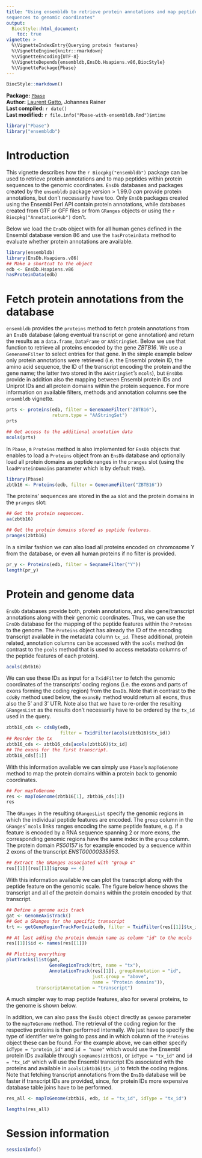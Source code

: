 ```yaml
---
title: "Using ensembldb to retrieve protein annotations and map peptide
sequences to genomic coordinates"
output:
  BiocStyle::html_document:
    toc: true
vignette: >
  %\VignetteIndexEntry{Querying protein features}
  %\VignetteEngine{knitr::rmarkdown}
  %\VignetteEncoding{UTF-8}
  %\VignetteDepends{ensembldb,EnsDb.Hsapiens.v86,BiocStyle}
  %\VignettePackage{Pbase}
---
```


```r
BiocStyle::markdown()
```

**Package:** [`Pbase`](http://bioconductor.org/packages/devel/bioc/html/Pbase.html)<br />
**Author:** [Laurent Gatto](http://cpu.sysbiol.cam.ac.uk/), Johannes Rainer <br />
**Last compiled:** `r date()` <br />
**Last modified:** `r file.info("Pbase-with-ensembldb.Rmd")$mtime`

```r
library("Pbase")
library("ensembldb")
```

# Introduction

This vignette describes how the `r Biocpkg("ensembldb")` package can be used to
retrieve protein annotations and to map peptides within protein sequences to the
genomic coordinates. `EnsDb` databases and packages created by the `ensembldb`
package version > 1.99.0 _can_ provide protein annotations, but don't necessarily
have too. Only `EnsDb` packages created using the Ensembl Perl API contain
protein annotations, while databases created from GTF or GFF files or from
`GRanges` objects or using the `r Biocpkg("AnnotationHub")` don't.

Below we load the `EnsDb` object with for all human genes defined in the Ensembl
database version 86 and use the `hasProteinData` method to evaluate whether
protein annotations are available.

```r
library(ensembldb)
library(EnsDb.Hsapiens.v86)
## Make a shortcut to the object
edb <- EnsDb.Hsapiens.v86
hasProteinData(edb)
```

# Fetch protein annotations from the database

`ensembldb` provides the `proteins` method to fetch protein annotations from an
`EnsDb` database (along eventual transcript or gene annotation) and return the
results as a `data.frame`, `DataFrame` or `AAStringSet`. Below we use that
function to retrieve all proteins encoded by the gene _ZBTB16_. We use a
`GenenameFilter` to select entries for that gene. In the simple example below
only protein annotations were retrieved (i.e. the Ensembl protein ID, the amino
acid sequence, the ID of the transcript encoding the protein and the gene name;
the latter two stored in the `AAStringSet`'s `mcols`), but `EnsDb`s provide in
addition also the mapping between Ensembl protein IDs and Uniprot IDs and all
protein domains within the protein sequence. For more information on available
filters, methods and annotation columns see the `ensembldb` vignette.

```r
prts <- proteins(edb, filter = GenenameFilter("ZBTB16"),
                 return.type = "AAStringSet")
prts

## Get access to the additional annotation data
mcols(prts)

```

In `Pbase`, a `Proteins` method is also implemented for `EnsDb` objects that
enables to load a `Proteins` object from an `EnsDb` database and optionally load
all protein domains as peptide ranges in the `pranges` slot (using the
`loadProteinDomains` parameter which is by default `TRUE`).

```r
library(Pbase)
zbtb16 <- Proteins(edb, filter = GenenameFilter("ZBTB16"))
```

The proteins' sequences are stored in the `aa` slot and the protein domains in
the `pranges` slot:

```r
## Get the protein sequences.
aa(zbtb16)

## Get the protein domains stored as peptide features.
pranges(zbtb16)
```

In a similar fashion we can also load all proteins encoded on chromosome Y from
the database, or even all human proteins if no filter is provided.

```r
pr_y <- Proteins(edb, filter = SeqnameFilter("Y"))
length(pr_y)
```

# Protein and genome data

`EnsDb` databases provide both, protein annotations, and also gene/transcript
annotations along with their genomic coordinates. Thus, we can use the `EnsDb`
database for the mapping of the peptide features within the `Proteins` to the
genome. The `Proteins` object has already the ID of the encoding transcript
available in the metadata column `tx_id`. These additional, protein related,
annotation columns can be accessed with the `acols` method (in contrast to the
`pcols` method that is used to access metadata columns of the peptide features
of each protein).

```r
acols(zbtb16)
```

We can use these IDs as input for a `TxidFilter` to fetch the genomic
coordinates of the transcripts' coding regions (i.e. the exons and parts of
exons forming the coding region) from the `EnsDb`. Note that in contrast to the
`cdsBy` method used below, the `exonsBy` method would return all exons, thus
also the 5' and 3' UTR. Note also that we have to re-order the resulting
`GRangesList` as the results don't necessarily have to be ordered by the `tx_id`
used in the query.

```r
zbtb16_cds <- cdsBy(edb,
                    filter = TxidFilter(acols(zbtb16)$tx_id))
## Reorder the tx
zbtb16_cds <- zbtb16_cds[acols(zbtb16)$tx_id]
## The exons for the first transcript.
zbtb16_cds[[1]]
```

With this information available we can simply use `Pbase`'s `mapToGenome`
method to map the protein domains within a protein back to genomic coordinates.

```r
## For mapToGenome
res <- mapToGenome(zbtb16[1], zbtb16_cds[1])
res
```

The `GRanges` in the resulting `GRangesList` specify the genomic regions in
which the individual peptide features are encoded. The `group` column in the
`GRanges`' `mcols` links ranges encoding the same peptide feature, e.g. if a
feature is encoded by a RNA sequence spanning 2 or more exons, the corresponding
genomic regions have the same index in the `group` column. The protein domain
_PS50157_ is for example encoded by a sequence within 2 exons of the transcript _ENST00000335953_.

```r
## Extract the GRanges associated with "group 4"
res[[1]][res[[1]]$group == 4]
```

With this information available we can plot the transcript along with the
peptide feature on the genomic scale. The figure below hence shows the
transcript and all of the protein domains within the protein encoded by that transcript.

```r

## Define a genome axis track
gat <- GenomeAxisTrack()
## Get a GRanges for the specific transcript
trt <- getGeneRegionTrackForGviz(edb, filter = TxidFilter(res[[1]]$tx_id[1]))

## At last adding the protein domain name as column "id" to the mcols
res[[1]]$id <- names(res[[1]])

## Plotting everything
plotTracks(list(gat,
                GeneRegionTrack(trt, name = "tx"),
                AnnotationTrack(res[[1]], groupAnnotation = "id",
                                just.group = "above",
                                name = "Protein domains")),
           transcriptAnnotation = "transcript")

```

A much simpler way to map peptide features, also for several proteins, to the
genome is shown below.

In addition, we can also pass the `EnsDb` object directly as `genome` parameter
to the `mapToGenome` method. The retrieval of the coding region for the
respective proteins is then performed internally. We just have to specify the
type of identifier we're going to pass and in which column of the `Proteins`
object these can be found. For the example above, we can either specify `idType
= "protein_id"` and `id = "name"` which would use the Ensembl protein IDs
available through `seqnames(zbtb16)`, or `idType = "tx_id"` and `id = "tx_id"`
which will use the Ensembl transcript IDs associated with the proteins and
available in `acols(zbtb16)$tx_id` to fetch the coding regions. Note that
fetching transcript annotations from the `EnsDb` database will be faster if
transcript IDs are provided, since, for protein IDs more expensive database
table joins have to be performed.

```r

res_all <- mapToGenome(zbtb16, edb, id = "tx_id", idType = "tx_id")

lengths(res_all)
```


# Session information

```r
sessionInfo()
```
